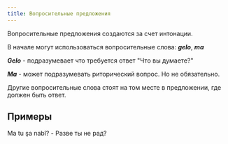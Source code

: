 ```yaml
---
title: Вопросительные предложения
---
```


Вопросительные предложения создаются за счет интонации.

В начале могут использоваться вопросительные слова: ***gelo***, ***ma***

***Gelo*** - подразумевает что требуется ответ "Что вы думаете?"

***Ma*** - может подразумевать риторический вопрос. Но не обязательно.

Другие вопросительные слова стоят на том месте в предложении, где должен быть ответ.

## Примеры

Ma tu şa nabî? - Разве ты не рад?